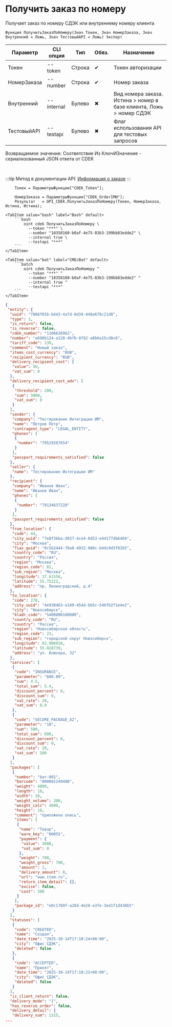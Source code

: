 ﻿---
sidebar_position: 5
description: Получить заказ по номеру и другие функции для работы с CDEK в Открытом пакете интеграций - бесплатной open-source библиотеке интеграций для 1С:Предприятие 8, OneScript и CLI
keywords: [1C, 1С, 1С:Предприятие, 1С:Предприятие 8.3, API, Интеграция, Сервисы, Обмен, OneScript, CLI, CDEK]
---


# Получить заказ по номеру
 Получает заказ по номеру СДЭК или внутреннему номеру клиента



`Функция ПолучитьЗаказПоНомеру(Знач Токен, Знач НомерЗаказа, Знач Внутренний = Ложь, Знач ТестовыйAPI = Ложь) Экспорт`

  | Параметр | CLI опция | Тип | Обяз. | Назначение |
  |-|-|-|-|-|
  | Токен | --token | Строка | &#x2714; | Токен авторизации |
  | НомерЗаказа | --number | Строка | &#x2714; | Номер заказа |
  | Внутренний | --internal | Булево | &#x2716; | Вид номера заказа. Истина > номер в базе клиента, Ложь > номер СДЭК |
  | ТестовыйAPI | --testapi | Булево | &#x2716; | Флаг использования API для тестовых запросов |

  
  Возвращаемое значение:   Соответствие Из КлючИЗначение - сериализованный JSON ответа от CDEK

<br/>

:::tip
Метод в документации API: [Информация о заказе](https://api-docs.cdek.ru/29923975.html)
:::
<br/>


```bsl title="Пример использования для 1С:Предприятие/OneScript"
    Токен = ПараметрыФункции["CDEK_Token"];

    НомерЗаказа = ПараметрыФункции["CDEK_OrderIMN"];
    Результат   = OPI_CDEK.ПолучитьЗаказПоНомеру(Токен, НомерЗаказа, Истина, Истина);
```
    

 <Tabs>
  
    <TabItem value="bash" label="Bash" default>
        ```bash
            oint cdek ПолучитьЗаказПоНомеру \
              --token "***" \
              --number "10358160-b0af-4e75-83b3-199bb83edde2" \
              --internal true \
              --testapi "***"
        ```
    </TabItem>
  
    <TabItem value="bat" label="CMD/Bat" default>
        ```batch
            oint cdek ПолучитьЗаказПоНомеру ^
              --token "***" ^
              --number "10358160-b0af-4e75-83b3-199bb83edde2" ^
              --internal true ^
              --testapi "***"
        ```
    </TabItem>
</Tabs>


```json title="Результат"
{
 "entity": {
  "uuid": "7806f65b-b443-4a7d-8d39-448a678c21d8",
  "type": 1,
  "is_return": false,
  "is_reverse": false,
  "cdek_number": "1106626962",
  "number": "a690b124-a128-4bfb-8f82-a8b6a15cd8c6",
  "tariff_code": 139,
  "comment": "Новый заказ",
  "items_cost_currency": "RUB",
  "recipient_currency": "RUB",
  "delivery_recipient_cost": {
   "value": 50,
   "vat_sum": 0
  },
  "delivery_recipient_cost_adv": [
   {
    "threshold": 200,
    "sum": 3000,
    "vat_sum": 0
   }
  ],
  "sender": {
   "company": "Тестирование Интеграции ИМ",
   "name": "Петров Петр",
   "contragent_type": "LEGAL_ENTITY",
   "phones": [
    {
     "number": "79529287654"
    }
   ],
   "passport_requirements_satisfied": false
  },
  "seller": {
   "name": "Тестирование Интеграции ИМ"
  },
  "recipient": {
   "company": "Иванов Иван",
   "name": "Иванов Иван",
   "phones": [
    {
     "number": "79134637228"
    }
   ],
   "passport_requirements_satisfied": false
  },
  "from_location": {
   "code": 44,
   "city_uuid": "7e8f36ba-d937-4ce4-8d53-e44177db6469",
   "city": "Москва",
   "fias_guid": "0c5b2444-70a0-4932-980c-b4dc0d3f02b5",
   "country_code": "RU",
   "country": "Россия",
   "region": "Москва",
   "region_code": 81,
   "sub_region": "Москва",
   "longitude": 37.61556,
   "latitude": 55.75222,
   "address": "пр. Ленинградский, д.4"
  },
  "to_location": {
   "code": 270,
   "city_uuid": "4e938d63-e189-454d-bb5c-54bfb2f1e4e2",
   "city": "Новосибирск",
   "kladr_code": "5400000100000",
   "country_code": "RU",
   "country": "Россия",
   "region": "Новосибирская область",
   "region_code": 23,
   "sub_region": "городской округ Новосибирск",
   "longitude": 82.906928,
   "latitude": 55.028739,
   "address": "ул. Блюхера, 32"
  },
  "services": [
   {
    "code": "INSURANCE",
    "parameter": "600.00",
    "sum": 4.5,
    "total_sum": 5.4,
    "discount_percent": 0,
    "discount_sum": 0,
    "vat_rate": 20,
    "vat_sum": 0.9
   },
   {
    "code": "SECURE_PACKAGE_A2",
    "parameter": "10",
    "sum": 500,
    "total_sum": 600,
    "discount_percent": 0,
    "discount_sum": 0,
    "vat_rate": 20,
    "vat_sum": 100
   }
  ],
  "packages": [
   {
    "number": "bar-001",
    "barcode": "000001249480",
    "weight": 4000,
    "length": 10,
    "width": 10,
    "weight_volume": 200,
    "weight_calc": 4000,
    "height": 10,
    "comment": "приложена опись",
    "items": [
     {
      "name": "Товар",
      "ware_key": "00055",
      "payment": {
       "value": 3000,
       "vat_sum": 0
      },
      "weight": 700,
      "weight_gross": 700,
      "amount": 2,
      "delivery_amount": 0,
      "url": "www.item.ru",
      "return_item_detail": {},
      "excise": false,
      "cost": 300
     }
    ],
    "package_id": "e0c1760f-a28d-4e28-a3fe-3ed1f1d438b5"
   }
  ],
  "statuses": [
   {
    "code": "CREATED",
    "name": "Создан",
    "date_time": "2025-10-14T17:10:24+00:00",
    "city": "Офис СДЭК",
    "deleted": false
   },
   {
    "code": "ACCEPTED",
    "name": "Принят",
    "date_time": "2025-10-14T17:10:22+00:00",
    "city": "Офис СДЭК",
    "deleted": false
   }
  ],
  "is_client_return": false,
  "delivery_mode": "1",
  "has_reverse_order": false,
  "delivery_detail": {
   "delivery_sum": 1315,
...
```
